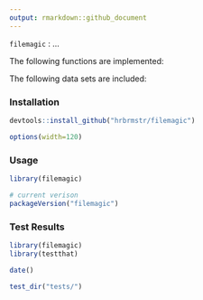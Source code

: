 ```yaml
---
output: rmarkdown::github_document
---
```


`filemagic` : ...

The following functions are implemented:

The following data sets are included:

### Installation

```r
devtools::install_github("hrbrmstr/filemagic")
```

```r
options(width=120)
```

### Usage

```r
library(filemagic)

# current verison
packageVersion("filemagic")

```

### Test Results

```r
library(filemagic)
library(testthat)

date()

test_dir("tests/")
```

